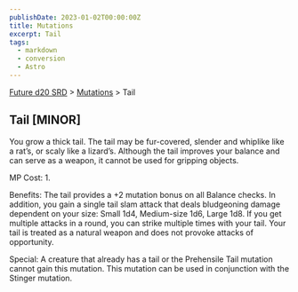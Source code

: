 ```yaml
---
publishDate: 2023-01-02T00:00:00Z
title: Mutations
excerpt: Tail
tags:
  - markdown
  - conversion
  - Astro
---
```






[Future d20 SRD](/#futureD20) > [Mutations](future-d20-srd-mutations-index) > Tail




## Tail [MINOR]


You grow a thick tail. The tail may be fur-covered, slender and whiplike like a rat’s, or scaly like a lizard’s. Although the tail improves your balance and can serve as a weapon, it cannot be used for gripping objects.


MP Cost: 1.


Benefits: The tail provides a +2 mutation bonus on all Balance checks. In addition, you gain a single tail slam attack that deals bludgeoning damage dependent on your size: Small 1d4, Medium-size 1d6, Large 1d8. If you get multiple attacks in a round, you can strike multiple times with your tail. Your tail is treated as a natural weapon and does not provoke attacks of opportunity.


Special: A creature that already has a tail or the Prehensile Tail mutation cannot gain this mutation. This mutation can be used in conjunction with the Stinger mutation.



